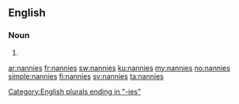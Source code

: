 ==English==

===Noun===
{{head|en|plural}}

# {{plural of|nanny|lang=en|nocat=1}}

[[Category:English plurals ending in "-ies"]]

[[ar:nannies]]
[[fr:nannies]]
[[sw:nannies]]
[[ku:nannies]]
[[my:nannies]]
[[no:nannies]]
[[simple:nannies]]
[[fi:nannies]]
[[sv:nannies]]
[[ta:nannies]]
